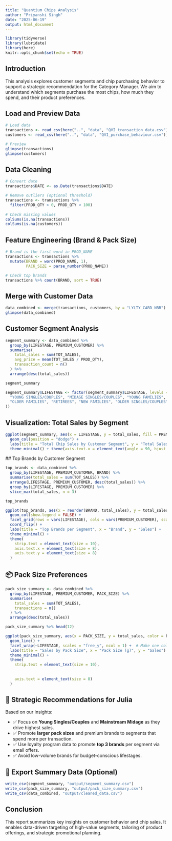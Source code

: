 ```yaml
---
title: "Quantium Chips Analysis"
author: "Priyanshi Singh"
date: "2025-06-19"
output: html_document
---
```



```r
library(tidyverse)
library(lubridate)
library(here)
knitr::opts_chunk$set(echo = TRUE)

```

## Introduction

This analysis explores customer segments and chip purchasing behavior to support a strategic recommendation for the Category Manager. We aim to understand which segments purchase the most chips, how much they spend, and their product preferences.

## Load and Preview Data

```r
# Load data
transactions <- read_csv(here("..", "data", "QVI_transaction_data.csv"))
customers <- read_csv(here("..", "data", "QVI_purchase_behaviour.csv"))

# Preview
glimpse(transactions)
glimpse(customers)

```

## Data Cleaning

```r
# Convert date
transactions$DATE <- as.Date(transactions$DATE)

# Remove outliers (optional threshold)
transactions <- transactions %>%
  filter(PROD_QTY > 0, PROD_QTY < 100)
  
# Check missing values
colSums(is.na(transactions))
colSums(is.na(customers))
```

## Feature Engineering (Brand & Pack Size)

```r
# Brand is the first word in PROD_NAME
transactions <- transactions %>%
  mutate(BRAND = word(PROD_NAME, 1),
         PACK_SIZE = parse_number(PROD_NAME))

# Check top brands
transactions %>% count(BRAND, sort = TRUE)
```
## Merge with Customer Data

```r
data_combined <- merge(transactions, customers, by = "LYLTY_CARD_NBR")
glimpse(data_combined)
```

## Customer Segment Analysis

```r
segment_summary <- data_combined %>%
  group_by(LIFESTAGE, PREMIUM_CUSTOMER) %>%
  summarise(
    total_sales = sum(TOT_SALES),
    avg_price = mean(TOT_SALES / PROD_QTY),
    transaction_count = n()
  ) %>%
  arrange(desc(total_sales))

segment_summary

segment_summary$LIFESTAGE <- factor(segment_summary$LIFESTAGE, levels = c(
  "YOUNG SINGLES/COUPLES", "MIDAGE SINGLES/COUPLES", "YOUNG FAMILIES", 
  "OLDER FAMILIES", "RETIREES", "NEW FAMILIES", "OLDER SINGLES/COUPLES"
))
```

## Visualization: Total Sales by Segment

```r
ggplot(segment_summary, aes(x = LIFESTAGE, y = total_sales, fill = PREMIUM_CUSTOMER)) +
  geom_col(position = "dodge") +
  labs(title = "Total Chip Sales by Customer Segment", y = "Total Sales ($)", x = "Customer Lifestage") +
  theme_minimal() + theme(axis.text.x = element_text(angle = 90, hjust = 0.5))
```

##️ Top Brands by Customer Segment

```r
top_brands <- data_combined %>%
  group_by(LIFESTAGE, PREMIUM_CUSTOMER, BRAND) %>%
  summarise(total_sales = sum(TOT_SALES)) %>%
  arrange(LIFESTAGE, PREMIUM_CUSTOMER, desc(total_sales)) %>%
  group_by(LIFESTAGE, PREMIUM_CUSTOMER) %>%
  slice_max(total_sales, n = 3)

top_brands
```

```r
ggplot(top_brands, aes(x = reorder(BRAND, total_sales), y = total_sales, fill = BRAND)) +
  geom_col(show.legend = FALSE) +
  facet_grid(rows = vars(LIFESTAGE), cols = vars(PREMIUM_CUSTOMER), scales = "free") +
  coord_flip() +
  labs(title = "Top Brands per Segment", x = "Brand", y = "Sales") +
  theme_minimal() +
  theme(
    strip.text = element_text(size = 10),
    axis.text.x = element_text(size = 8),
    axis.text.y = element_text(size = 8)
  )

```

## 📦 Pack Size Preferences

```r
pack_size_summary <- data_combined %>%
  group_by(LIFESTAGE, PREMIUM_CUSTOMER, PACK_SIZE) %>%
  summarise(
    total_sales = sum(TOT_SALES),
    transactions = n()
  ) %>%
  arrange(desc(total_sales))

pack_size_summary %>% head(12)
```

```r
ggplot(pack_size_summary, aes(x = PACK_SIZE, y = total_sales, color = PREMIUM_CUSTOMER)) +
  geom_line() +
  facet_wrap(~LIFESTAGE, scales = "free_y", ncol = 1) +  # Make one column vertically
  labs(title = "Sales by Pack Size", x = "Pack Size (g)", y = "Sales") +
  theme_minimal() +
  theme(
    strip.text = element_text(size = 10),
    
    
    axis.text = element_text(size = 8)
  )

```

## 💼 Strategic Recommendations for Julia

Based on our insights:

- ✅ Focus on **Young Singles/Couples** and **Mainstream Midage** as they drive highest sales.
- ✅ Promote **larger pack sizes** and premium brands to segments that spend more per transaction.
- ✅ Use loyalty program data to promote **top 3 brands** per segment via email offers.
- ✅ Avoid low-volume brands for budget-conscious lifestages.

## 💾 Export Summary Data (Optional)

```r
write_csv(segment_summary, "output/segment_summary.csv")
write_csv(pack_size_summary, "output/pack_size_summary.csv")
write_csv(data_combined, "output/cleaned_data.csv")
```

## Conclusion

This report summarizes key insights on customer behavior and chip sales. It enables data-driven targeting of high-value segments, tailoring of product offerings, and strategic promotional planning.
